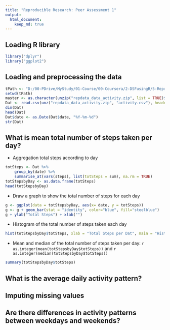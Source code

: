 ```yaml
---
title: "Reproducible Research: Peer Assessment 1"
output: 
  html_document:
    keep_md: true
---
```


## Loading R library
```r
library("dplyr")
library("ggplot2")

```

## Loading and preprocessing the data
```r
tPath <- "D:/00-PDrive/MyStudy/01-Course/00-Coursera/2-DSFusingR/5-Reproducible/Project1"
setwd(tPath)
master <- as.character(unzip("repdata_data_activity.zip", list = TRUE)$Name)
Dat <- read.csv(unz("repdata_data_activity.zip", "activity.csv"), header = TRUE, sep = ",") 
dim(Dat)
head(Dat)
Dat$date <- as.Date(Dat$date, "%Y-%m-%d")
str(Dat)

```
## What is mean total number of steps taken per day?

- Aggregation total steps according to day
```r
totSteps <- Dat %>%
    group_by(date) %>%
    summarise_at(vars(steps), list(totSteps = sum), na.rm = TRUE)
totStepsbyDay <- as.data.frame(totSteps)
head(totStepsbyDay)

```
- Draw a graph to show the total number of steps for each day
```r
g <- ggplot(data = totStepsbyDay, aes(x= date, y = totSteps))
g <- g + geom_bar(stat = "identity", color="blue", fill="steelblue")
g + ylab("Total Steps") + xlab("") 

```

- Histogram of the total number of steps taken each day
```r
hist(totStepsbyDay$totSteps, xlab = "Total Steps per Dat", main = "Histogram of the total number of steps taken each day")

```

- Mean and median of the total number of steps taken per day:  `r as.integer(mean(totStepsbyDay$totSteps))` and `r as.integer(median(totStepsbyDay$totSteps))`

```r
summary(totStepsbyDay$totSteps)

```

## What is the average daily activity pattern?



## Imputing missing values



## Are there differences in activity patterns between weekdays and weekends?

